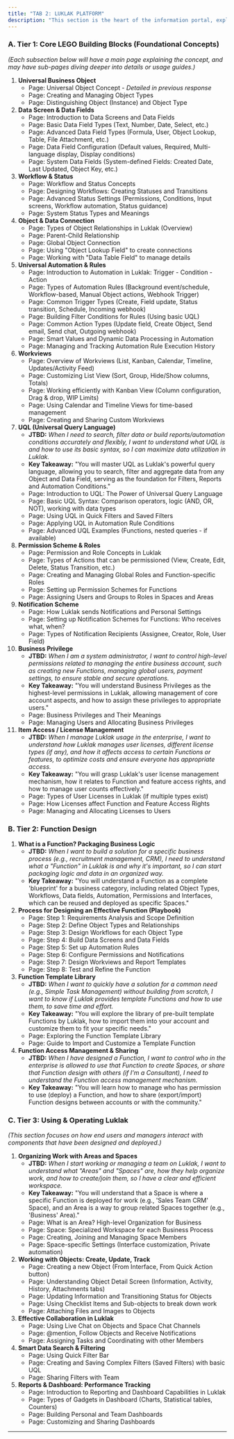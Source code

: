 ```yaml
---
title: "TAB 2: LUKLAK PLATFORM"
description: "This section is the heart of the information portal, explaining in detail the architecture and components of Luklak, based on the 3-tier structure you've outlined and "product truth" documents"
---
```


### **A. Tier 1: Core LEGO Building Blocks (Foundational Concepts)**

_(Each subsection below will have a main page explaining the concept, and may have sub-pages diving deeper into details or usage guides.)_

 1. **Universal Business Object**
    - Page: Universal Object Concept - _Detailed in previous response_
    - Page: Creating and Managing Object Types
    - Page: Distinguishing Object (Instance) and Object Type
 2. **Data Screen & Data Fields**
    - Page: Introduction to Data Screens and Data Fields
    - Page: Basic Data Field Types (Text, Number, Date, Select, etc.)
    - Page: Advanced Data Field Types (Formula, User, Object Lookup, Table, File Attachment, etc.)
    - Page: Data Field Configuration (Default values, Required, Multi-language display, Display conditions)
    - Page: System Data Fields (System-defined Fields: Created Date, Last Updated, Object Key, etc.)
 3. **Workflow & Status**
    - Page: Workflow and Status Concepts
    - Page: Designing Workflows: Creating Statuses and Transitions
    - Page: Advanced Status Settings (Permissions, Conditions, Input screens, Workflow automation, Status guidance)
    - Page: System Status Types and Meanings
 4. **Object & Data Connection**
    - Page: Types of Object Relationships in Luklak (Overview)
    - Page: Parent-Child Relationship
    - Page: Global Object Connection
    - Page: Using "Object Lookup Field" to create connections
    - Page: Working with "Data Table Field" to manage details
 5. **Universal Automation & Rules**
    - Page: Introduction to Automation in Luklak: Trigger - Condition - Action
    - Page: Types of Automation Rules (Background event/schedule, Workflow-based, Manual Object actions, Webhook Trigger)
    - Page: Common Trigger Types (Create, Field update, Status transition, Schedule, Incoming webhook)
    - Page: Building Filter Conditions for Rules (Using basic UQL)
    - Page: Common Action Types (Update field, Create Object, Send email, Send chat, Outgoing webhook)
    - Page: Smart Values and Dynamic Data Processing in Automation
    - Page: Managing and Tracking Automation Rule Execution History
 6. **Workviews**
    - Page: Overview of Workviews (List, Kanban, Calendar, Timeline, Updates/Activity Feed)
    - Page: Customizing List View (Sort, Group, Hide/Show columns, Totals)
    - Page: Working efficiently with Kanban View (Column configuration, Drag & drop, WIP Limits)
    - Page: Using Calendar and Timeline Views for time-based management
    - Page: Creating and Sharing Custom Workviews
 7. **UQL (Universal Query Language)**
    - **JTBD:** _When I need to search, filter data or build reports/automation conditions accurately and flexibly, I want to understand what UQL is and how to use its basic syntax, so I can maximize data utilization in Luklak._
    - **Key Takeaway:** "You will master UQL as Luklak's powerful query language, allowing you to search, filter and aggregate data from any Object and Data Field, serving as the foundation for Filters, Reports and Automation Conditions."
    - Page: Introduction to UQL: The Power of Universal Query Language
    - Page: Basic UQL Syntax: Comparison operators, logic (AND, OR, NOT), working with data types
    - Page: Using UQL in Quick Filters and Saved Filters
    - Page: Applying UQL in Automation Rule Conditions
    - Page: Advanced UQL Examples (Functions, nested queries - if available)
 8. **Permission Scheme & Roles**
    - Page: Permission and Role Concepts in Luklak
    - Page: Types of Actions that can be permissioned (View, Create, Edit, Delete, Status Transition, etc.)
    - Page: Creating and Managing Global Roles and Function-specific Roles
    - Page: Setting up Permission Schemes for Functions
    - Page: Assigning Users and Groups to Roles in Spaces and Areas
 9. **Notification Scheme**
    - Page: How Luklak sends Notifications and Personal Settings
    - Page: Setting up Notification Schemes for Functions: Who receives what, when?
    - Page: Types of Notification Recipients (Assignee, Creator, Role, User Field)
10. **Business Privilege**
    - **JTBD:** _When I am a system administrator, I want to control high-level permissions related to managing the entire business account, such as creating new Functions, managing global users, payment settings, to ensure stable and secure operations._
    - **Key Takeaway:** "You will understand Business Privileges as the highest-level permissions in Luklak, allowing management of core account aspects, and how to assign these privileges to appropriate users."
    - Page: Business Privileges and Their Meanings
    - Page: Managing Users and Allocating Business Privileges
11. **Item Access / License Management**
    - **JTBD:** _When I manage Luklak usage in the enterprise, I want to understand how Luklak manages user licenses, different license types (if any), and how it affects access to certain Functions or features, to optimize costs and ensure everyone has appropriate access._
    - **Key Takeaway:** "You will grasp Luklak's user license management mechanism, how it relates to Function and feature access rights, and how to manage user counts effectively."
    - Page: Types of User Licenses in Luklak (if multiple types exist)
    - Page: How Licenses affect Function and Feature Access Rights
    - Page: Managing and Allocating Licenses to Users

### **B. Tier 2: Function Design**

1. **What is a Function? Packaging Business Logic**
   - **JTBD:** _When I want to build a solution for a specific business process (e.g., recruitment management, CRM), I need to understand what a "Function" in Luklak is and why it's important, so I can start packaging logic and data in an organized way._
   - **Key Takeaway:** "You will understand a Function as a complete 'blueprint' for a business category, including related Object Types, Workflows, Data fields, Automation, Permissions and Interfaces, which can be reused and deployed as specific Spaces."
2. **Process for Designing an Effective Function (Playbook)**
   - Page: Step 1: Requirements Analysis and Scope Definition
   - Page: Step 2: Define Object Types and Relationships
   - Page: Step 3: Design Workflows for each Object Type
   - Page: Step 4: Build Data Screens and Data Fields
   - Page: Step 5: Set up Automation Rules
   - Page: Step 6: Configure Permissions and Notifications
   - Page: Step 7: Design Workviews and Report Templates
   - Page: Step 8: Test and Refine the Function
3. **Function Template Library**
   - **JTBD:** _When I want to quickly have a solution for a common need (e.g., Simple Task Management) without building from scratch, I want to know if Luklak provides template Functions and how to use them, to save time and effort._
   - **Key Takeaway:** "You will explore the library of pre-built template Functions by Luklak, how to import them into your account and customize them to fit your specific needs."
   - Page: Exploring the Function Template Library
   - Page: Guide to Import and Customize a Template Function
4. **Function Access Management & Sharing**
   - **JTBD:** _When I have designed a Function, I want to control who in the enterprise is allowed to use that Function to create Spaces, or share that Function design with others (if I'm a Consultant), I need to understand the Function access management mechanism._
   - **Key Takeaway:** "You will learn how to manage who has permission to use (deploy) a Function, and how to share (export/import) Function designs between accounts or with the community."

### **C. Tier 3: Using & Operating Luklak**

_(This section focuses on how end users and managers interact with components that have been designed and deployed.)_

1. **Organizing Work with Areas and Spaces**
   - **JTBD:** _When I start working or managing a team on Luklak, I want to understand what "Areas" and "Spaces" are, how they help organize work, and how to create/join them, so I have a clear and efficient workspace._
   - **Key Takeaway:** "You will understand that a Space is where a specific Function is deployed for work (e.g., 'Sales Team CRM' Space), and an Area is a way to group related Spaces together (e.g., 'Business' Area)."
   - Page: What is an Area? High-level Organization for Business
   - Page: Space: Specialized Workspace for each Business Process
   - Page: Creating, Joining and Managing Space Members
   - Page: Space-specific Settings (Interface customization, Private automation)
2. **Working with Objects: Create, Update, Track**
   - Page: Creating a new Object (From Interface, From Quick Action button)
   - Page: Understanding Object Detail Screen (Information, Activity, History, Attachments tabs)
   - Page: Updating Information and Transitioning Status for Objects
   - Page: Using Checklist Items and Sub-objects to break down work
   - Page: Attaching Files and Images to Objects
3. **Effective Collaboration in Luklak**
   - Page: Using Live Chat on Objects and Space Chat Channels
   - Page: @mention, Follow Objects and Receive Notifications
   - Page: Assigning Tasks and Coordinating with other Members
4. **Smart Data Search & Filtering**
   - Page: Using Quick Filter Bar
   - Page: Creating and Saving Complex Filters (Saved Filters) with basic UQL
   - Page: Sharing Filters with Team
5. **Reports & Dashboard: Performance Tracking**
   - Page: Introduction to Reporting and Dashboard Capabilities in Luklak
   - Page: Types of Gadgets in Dashboard (Charts, Statistical tables, Counters)
   - Page: Building Personal and Team Dashboards
   - Page: Customizing and Sharing Dashboards

---